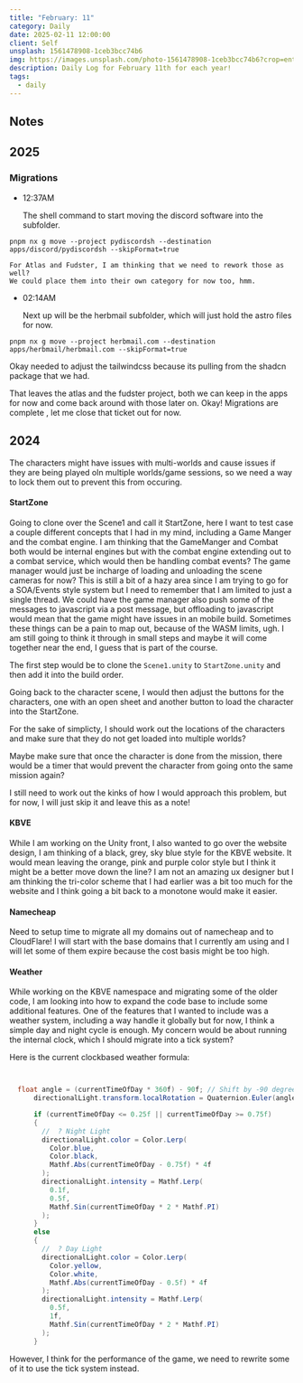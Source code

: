 ```yaml
---
title: "February: 11"
category: Daily
date: 2025-02-11 12:00:00
client: Self
unsplash: 1561478908-1ceb3bcc74b6
img: https://images.unsplash.com/photo-1561478908-1ceb3bcc74b6?crop=entropy&cs=srgb&fm=jpg&ixid=MnwzNjM5Nzd8MHwxfHJhbmRvbXx8fHx8fHx8fDE2ODE3NDg2ODY&ixlib=rb-4.0.3&q=85
description: Daily Log for February 11th for each year!
tags:
  - daily
---
```


## Notes

## 2025

### Migrations

-   12:37AM

    The shell command to start moving the discord software into the subfolder.

```shell
pnpm nx g move --project pydiscordsh --destination apps/discord/pydiscordsh --skipFormat=true
```
    For Atlas and Fudster, I am thinking that we need to rework those as well?
    We could place them into their own category for now too, hmm.

-   02:14AM

    Next up will be the herbmail subfolder, which will just hold the astro files for now.

```shell
pnpm nx g move --project herbmail.com --destination apps/herbmail/herbmail.com --skipFormat=true
``` 
  Okay needed to adjust the tailwindcss because its pulling from the shadcn package that we had.

  That leaves the atlas and the fudster project, both we can keep in the apps for now and come back around with those later on.
  Okay! Migrations are complete , let me close that ticket out for now.

## 2024

The characters might have issues with multi-worlds and cause issues if they are being played oln multiple worlds/game sessions, so we need a way to lock them out to prevent this from occuring.

#### StartZone

Going to clone over the Scene1 and call it StartZone, here I want to test case a couple different concepts that I had in my mind, including a Game Manger and the combat engine.
I am thinking that the GameManger and Combat both would be internal engines but with the combat engine extending out to a combat service, which would then be handling combat events?
The game manager would just be incharge of loading and unloading the scene cameras for now? This is still a bit of a hazy area since I am trying to go for a SOA/Events style system but I need to remember that I am limited to just a single thread.
We could have the game manager also push some of the messages to javascript via a post message, but offloading to javascript would mean that the game might have issues in an mobile build.
Sometimes these things can be a pain to map out, because of the WASM limits, ugh.
I am still going to think it through in small steps and maybe it will come together near the end, I guess that is part of the course.

The first step would be to clone the `Scene1.unity` to `StartZone.unity` and then add it into the build order.

Going back to the character scene, I would then adjust the buttons for the characters, one with an open sheet and another button to load the character into the StartZone.

For the sake of simplicty, I should work out the locations of the characters and make sure that they do not get loaded into multiple worlds?

Maybe make sure that once the character is done from the mission, there would be a timer that would prevent the character from going onto the same mission again?

I still need to work out the kinks of how I would approach this problem, but for now, I will just skip it and leave this as a note!


#### KBVE

While I am working on the Unity front, I also wanted to go over the website design, I am thinking of a black, grey, sky blue style for the KBVE website.
It would mean leaving the orange, pink and purple color style but I think it might be a better move down the line?
I am not an amazing ux designer but I am thinking the tri-color scheme that I had earlier was a bit too much for the website and I think going a bit back to a monotone would make it easier.


#### Namecheap

Need to setup time to migrate all my domains out of namecheap and to CloudFlare!
I will start with the base domains that I currently am using and I will let some of them expire because the cost basis might be too high.

#### Weather

While working on the KBVE namespace and migrating some of the older code, I am looking into how to expand the code base to include some additional features.
One of the features that I wanted to include was a weather system, including a way handle it globally but for now, I think a simple day and night cycle is enough.
My concern would be about running the internal clock, which I should migrate into a tick system?

Here is the current clockbased weather formula:

```c#


  float angle = (currentTimeOfDay * 360f) - 90f; // Shift by -90 degrees to start at dawn
      directionalLight.transform.localRotation = Quaternion.Euler(angle, -30f, 0f);

      if (currentTimeOfDay <= 0.25f || currentTimeOfDay >= 0.75f)
      {
        //  ? Night Light
        directionalLight.color = Color.Lerp(
          Color.blue,
          Color.black,
          Mathf.Abs(currentTimeOfDay - 0.75f) * 4f
        );
        directionalLight.intensity = Mathf.Lerp(
          0.1f,
          0.5f,
          Mathf.Sin(currentTimeOfDay * 2 * Mathf.PI)
        );
      }
      else
      {
        //  ? Day Light
        directionalLight.color = Color.Lerp(
          Color.yellow,
          Color.white,
          Mathf.Abs(currentTimeOfDay - 0.5f) * 4f
        );
        directionalLight.intensity = Mathf.Lerp(
          0.5f,
          1f,
          Mathf.Sin(currentTimeOfDay * 2 * Mathf.PI)
        );
      }

```

However, I think for the performance of the game, we need to rewrite some of it to use the tick system instead.
